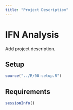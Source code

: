```yaml
---
title: "Project Description"
---
```


# IFN Analysis

Add project description.

## Setup

```r
source("../R/00-setup.R")
```

## Requirements

```r
sessionInfo()
```
